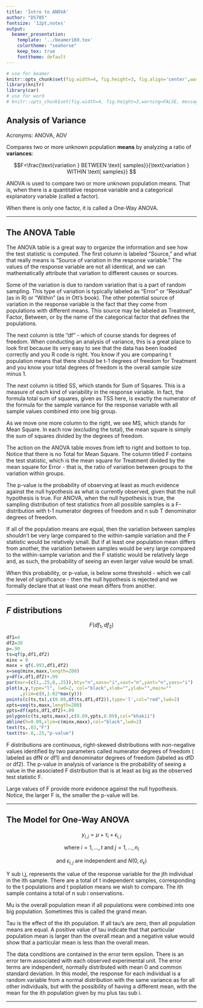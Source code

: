 ```yaml
---
title: 'Intro to ANOVA'
author: "DS705"
fontsize: '12pt,notes'
output:
  beamer_presentation:
    template: '../beamer169.tex'
    colortheme: "seahorse"
    keep_tex: true
    fonttheme: default
---
```


```r
# use for beamer
knitr::opts_chunk$set(fig.width=4, fig.height=3, fig.align='center',warning=FALSE, message=FALSE)
library(knitr)
library(car)
# use for word
# knitr::opts_chunk$set(fig.width=4, fig.height=3,warning=FALSE, message=FALSE)
```

## Analysis of Variance

Acronyms:  ANOVA, AOV 
    
Compares two or more unknown population **means** by analyzing a ratio of **variances**:

$$F=\frac{\text{variation } BETWEEN \text{ samples}}{\text{variation } WITHIN \text{ samples}} $$
  
<div class="notes">

ANOVA is used to compare two or more unknown population means.  That is, when there is a quantitative response variable and a categorical explanatory variable (called a factor).

When there is only one factor, it is called a One-Way ANOVA.

</div>

----

## The ANOVA Table

\begin{table}[h!]
        \centering
        \begin{tabular}{lccccc}
        Source & df & SS & MS & F  & $P$-value \\ \hline
         & & & & & \\
        Treatment & $t-1$& $SST$  & $MST=\frac{SST}{t-1}$ & $F_0 = \frac{MST}{MSE}$&$P(F_{t-1, n_T-t} > F_0 )$  \\[1em]
        Error & $n_T-t$ & $SSE$ & $MSE = \frac{SSE}{n_T-t}$ & & \\[1em]  \hline
        & & & & & \\
        Total & $n_T-1$ & $TSS$  & &  & 
        \end{tabular}
\end{table}

<div class="notes">

The ANOVA table is a great way to organize the information and see how the test statistic is computed.  The first column is labeled "Source," and what that really means is "Source of variation in the response variable." The values of the response variable are not all identical, and we can mathematically attribute that variation to different causes or sources.  

Some of the variation is due to random variation that is a part of random sampling.  This type of variation is typically labeled as "Error" or "Residual" (as in R) or "Within" (as in Ott's book).  The other potential source of variation in the response variable is the fact that they come from populations with different means.  This source may be labeled as Treatment, Factor, Between, or by the name of the categorical factor that defines the populations.  

The next column is title "df" - which of course stands for degrees of freedom.  When conducting an analysis of variance, this is a great place to look first because its very easy to see that the data has been loaded correctly and you R code is right.  You know if you are comparing t population means that there should be t-1 degrees of freedom for Treatment and you know your total degrees of freedom is the overall sample size minus 1.

The next column is titled SS, which stands for Sum of Squares.  This is a measure of each kind of variability in the response variable.  In fact, the formula total sum of squares, given as TSS here, is exactly the numerator of the formula for the sample variance for the response variable with all sample values combined into one big group.

As we move one more column to the right, we see MS, which stands for Mean Square.  In each row (excluding the total), the mean square is simply the sum of squares divided by the degrees of freedom.  

The action on the ANOVA table moves from left to right and bottom to top.  Notice that there is no Total for Mean Square.  The column titled F contains the test statistic, which is the mean square for Treatment divided by the mean square for Error - that is, the ratio of variation between groups to the variation within groups.

The p-value is the probability of observing at least as much evidence against the null hypothesis as what is currently observed, given that the null hypothesis is true.  For ANOVA, when the null hypothesis is true, the sampling distribution of test statistics from all possible samples is a F-distribution with t-1 numerator degrees of freedom and n sub T denominator degrees of freedom.  

If all of the population means are equal, then the variation between samples shouldn't be very large compared to the within-sample variation and the F statistic would be relatively small.  But if at least one population mean differs from another, the variation between samples would be very large compared to the within-sample variation and the F statistic would be relatively large and, as such, the probability of seeing an even larger value would be small.  

When this probability, or p-value, is below some threshold - which we call the level of significance - then the null hypothesis is rejected and we formally declare that at least one mean differs from another. 

</div>

----

## $F$ distributions

$$F(df_1,df_2)$$

```r
df1=4
df2=30
p=.90
ts=qf(p,df1,df2)
minx = 0
maxx = qf(.993,df1,df2)
x=seq(minx,maxx,length=200)
y=df(x,df1,df2)+.09
par(mar=(c(1,.25,0,.25)),bty="n",xaxs="i",xaxt="n",yaxt="n",yaxs="i")
plot(x,y,type="l", lwd=2, col="black",xlab="",ylab="",main=""
     ,ylim=c(0,1.02*max(y)))
points(c(ts,ts),c(0.09,df(ts,df1,df2)),type='l',col="red",lwd=2)
xpts=seq(ts,maxx,length=200)
ypts=df(xpts,df1,df2)+.09
polygon(c(ts,xpts,maxx),c(0.09,ypts,0.09),col="khaki1")
abline(h=0.09,xlim=c(minx,maxx),col="black",lwd=2)
text(ts,.03,"F")
text(ts+.8,.25,"p-value")
```


<div class="notes">

F distributions are continuous, right-skewed distributions with non-negative values identified by two parameters called numerator degrees of freedom ( labeled as dfN or df1) and denominator degrees of freedom (labeled as dfD or df2).
The p-value in analysis of variance is the probability of seeing a value in the associated F distribution that is at least as big as the observed test statistic F.  

Large values of F provide more evidence against the null hypothesis.  Notice, the larger F is, the smaller the p-value will be.  



</div>

----

## The Model for One-Way ANOVA

$$y_{i,j}=\mu + \tau_i + \epsilon_{i,j}$$

$$\text{ where } i=1, \ldots, t \text{ and } j=1, \ldots, n_i$$

$$\text{and } \epsilon_{i,j} \text{ are independent and } N(0,\sigma_\epsilon)$$

<div class="notes">

Y sub i,j, represents the value of the response variable for the jth individual in the ith sample.  There are a total of t independent samples, corresponding to the t populations and t poplation means we wish to compare.  The ith sample contains a total of n sub i onservations.

Mu is the overall population mean if all populations were combined into one big population. Sometimes this is called the grand mean.

Tau is the effect of the ith population.  If all tau's are zero, then all population means are equal.  A positive value of tau indicate that that particular population mean is larger than the overall mean and a negative value would show that a particular mean is less than the overall mean.

The data conditions are contained in the error term epsilon. There is an error term associated with each observed experimental unit. The error terms are independent, normally distributed with mean 0 and common standard deviation.  In this model, the response for each individual is a random variable from a normal distribution with the same variance as for all other individuals, but with the possibility of having a different mean, with the mean for the ith population given by mu plus tau sub i.

</div>

----
